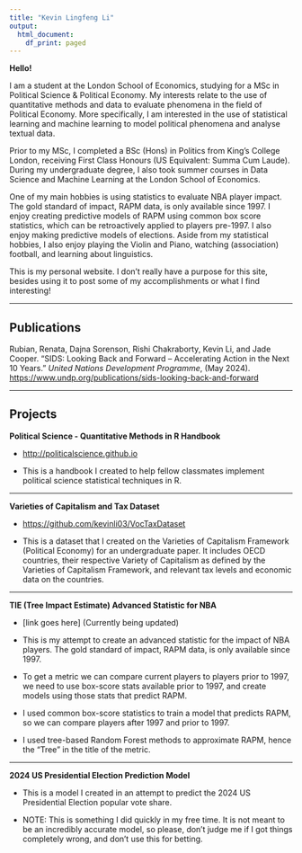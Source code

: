 ```yaml
---
title: "Kevin Lingfeng Li"
output:
  html_document:
    df_print: paged
---
```


**Hello!**

I am a student at the London School of Economics, studying for a MSc in Political Science & Political Economy. My interests relate to the use of quantitative methods and data to evaluate phenomena in the field of Political Economy. More specifically, I am interested in the use of statistical learning and machine learning to model political phenomena and analyse textual data.

Prior to my MSc, I completed a BSc (Hons) in Politics from King's College London, receiving First Class Honours (US Equivalent: Summa Cum Laude). During my undergraduate degree, I also took summer courses in Data Science and Machine Learning at the London School of Economics.

One of my main hobbies is using statistics to evaluate NBA player impact. The gold standard of impact, RAPM data, is only available since 1997. I enjoy creating predictive models of RAPM using common box score statistics, which can be retroactively applied to players pre-1997. I also enjoy making predictive models of elections. Aside from my statistical hobbies, I also enjoy playing the Violin and Piano, watching (association) football, and learning about linguistics.

This is my personal website. I don't really have a purpose for this site, besides using it to post some of my accomplishments or what I find interesting!

------------------------------------------------------------------------

## Publications

Rubian, Renata, Dajna Sorenson, Rishi Chakraborty, Kevin Li, and Jade Cooper. “SIDS: Looking Back and Forward – Accelerating Action in the Next 10 Years.” *United Nations Development Programme*, (May 2024). <https://www.undp.org/publications/sids-looking-back-and-forward>

------------------------------------------------------------------------

## Projects

**Political Science - Quantitative Methods in R Handbook**

-   <http://politicalscience.github.io>

-   This is a handbook I created to help fellow classmates implement political science statistical techniques in R.

------------------------------------------------------------------------

**Varieties of Capitalism and Tax Dataset**

-   <https://github.com/kevinli03/VocTaxDataset>

-   This is a dataset that I created on the Varieties of Capitalism Framework (Political Economy) for an undergraduate paper. It includes OECD countries, their respective Variety of Capitalism as defined by the Varieties of Capitalism Framework, and relevant tax levels and economic data on the countries.

------------------------------------------------------------------------

**TIE (Tree Impact Estimate) Advanced Statistic for NBA**

-   [link goes here] (Currently being updated)

-   This is my attempt to create an advanced statistic for the impact of NBA players. The gold standard of impact, RAPM data, is only available since 1997.

-   To get a metric we can compare current players to players prior to 1997, we need to use box-score stats available prior to 1997, and create models using those stats that predict RAPM.

-   I used common box-score statistics to train a model that predicts RAPM, so we can compare players after 1997 and prior to 1997.

-   I used tree-based Random Forest methods to approximate RAPM, hence the "Tree" in the title of the metric.

------------------------------------------------------------------------

**2024 US Presidential Election Prediction Model**

-   This is a model I created in an attempt to predict the 2024 US Presidential Election popular vote share.

-   NOTE: This is something I did quickly in my free time. It is not meant to be an incredibly accurate model, so please, don't judge me if I got things completely wrong, and don't use this for betting.

